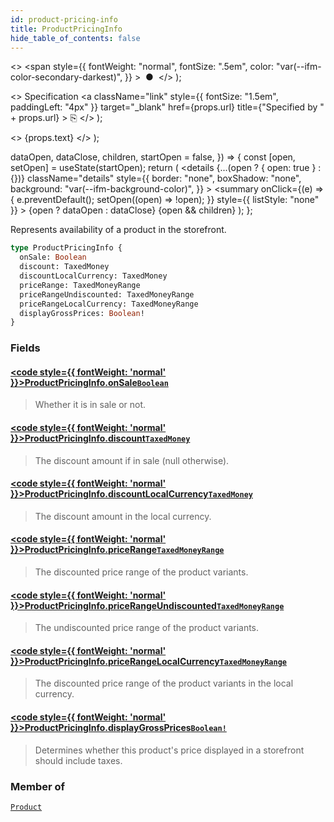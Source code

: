 ```yaml
---
id: product-pricing-info
title: ProductPricingInfo
hide_table_of_contents: false
---
```


  <>
    <span
      style={{
        fontWeight: "normal",
        fontSize: ".5em",
        color: "var(--ifm-color-secondary-darkest)",
      }}
    >
      &nbsp;●&nbsp;
    </span>
  </>
);

  <>
    Specification
    <a
      className="link"
      style={{ fontSize: "1.5em", paddingLeft: "4px" }}
      target="\_blank"
      href={props.url}
      title={"Specified by " + props.url}
    >
      ⎘
    </a>
  </>
);

  <>
    <span className={props.class}>{props.text}</span>
  </>
);


  dataOpen,
  dataClose,
  children,
  startOpen = false,
}) => {
  const [open, setOpen] = useState(startOpen);
  return (
    <details
      {...(open ? { open: true } : {})}
      className="details"
      style={{
        border: "none",
        boxShadow: "none",
        background: "var(--ifm-background-color)",
      }}
    >
      <summary
        onClick={(e) => {
          e.preventDefault();
          setOpen((open) => !open);
        }}
        style={{ listStyle: "none" }}
      >
        {open ? dataOpen : dataClose}
      </summary>
      {open && children}
    </details>
  );
};

Represents availability of a product in the storefront.

```graphql
type ProductPricingInfo {
  onSale: Boolean
  discount: TaxedMoney
  discountLocalCurrency: TaxedMoney
  priceRange: TaxedMoneyRange
  priceRangeUndiscounted: TaxedMoneyRange
  priceRangeLocalCurrency: TaxedMoneyRange
  displayGrossPrices: Boolean!
}
```

### Fields

#### [<code style={{ fontWeight: 'normal' }}>ProductPricingInfo.<b>onSale</b></code>](#)<Bullet />[`Boolean`](../../../api-storefront/miscellaneous/scalars/boolean) <Badge class="badge badge--secondary" text="scalar"/>

> Whether it is in sale or not.

#### [<code style={{ fontWeight: 'normal' }}>ProductPricingInfo.<b>discount</b></code>](#)<Bullet />[`TaxedMoney`](../../../api-storefront/miscellaneous/objects/taxed-money) <Badge class="badge badge--secondary" text="object"/>

> The discount amount if in sale (null otherwise).

#### [<code style={{ fontWeight: 'normal' }}>ProductPricingInfo.<b>discountLocalCurrency</b></code>](#)<Bullet />[`TaxedMoney`](../../../api-storefront/miscellaneous/objects/taxed-money) <Badge class="badge badge--secondary" text="object"/>

> The discount amount in the local currency.

#### [<code style={{ fontWeight: 'normal' }}>ProductPricingInfo.<b>priceRange</b></code>](#)<Bullet />[`TaxedMoneyRange`](../../../api-storefront/miscellaneous/objects/taxed-money-range) <Badge class="badge badge--secondary" text="object"/>

> The discounted price range of the product variants.

#### [<code style={{ fontWeight: 'normal' }}>ProductPricingInfo.<b>priceRangeUndiscounted</b></code>](#)<Bullet />[`TaxedMoneyRange`](../../../api-storefront/miscellaneous/objects/taxed-money-range) <Badge class="badge badge--secondary" text="object"/>

> The undiscounted price range of the product variants.

#### [<code style={{ fontWeight: 'normal' }}>ProductPricingInfo.<b>priceRangeLocalCurrency</b></code>](#)<Bullet />[`TaxedMoneyRange`](../../../api-storefront/miscellaneous/objects/taxed-money-range) <Badge class="badge badge--secondary" text="object"/>

> The discounted price range of the product variants in the local currency.

#### [<code style={{ fontWeight: 'normal' }}>ProductPricingInfo.<b>displayGrossPrices</b></code>](#)<Bullet />[`Boolean!`](../../../api-storefront/miscellaneous/scalars/boolean) <Badge class="badge badge--secondary" text="non-null"/> <Badge class="badge badge--secondary" text="scalar"/>

> Determines whether this product's price displayed in a storefront should include taxes.
>
> <Badge text="Added in Saleor 3.9" class="secondary margin-bottom--sm" />

### Member of

[`Product`](../../../api-storefront/products/objects/product) <Badge class="badge badge--secondary" text="object"/>
